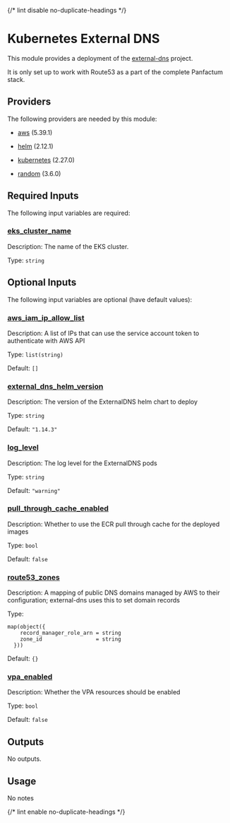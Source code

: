 
{/* lint disable no-duplicate-headings */}

# Kubernetes External DNS

<ModuleHeader name="kube_external_dns" sourceHref="https://github.com/Panfactum/stack/tree/__PANFACTUM_VERSION_EDGE__/packages/infrastructure/kube_external_dns" status="stable" type="live" />

This module provides a deployment of the [external-dns](https://github.com/kubernetes-sigs/external-dns) project.

It is only set up to work with Route53 as a part of the complete Panfactum stack.

## Providers

The following providers are needed by this module:

* [aws](https://registry.terraform.io/providers/hashicorp/aws/5.39.1/docs) (5.39.1)

* [helm](https://registry.terraform.io/providers/hashicorp/helm/2.12.1/docs) (2.12.1)

* [kubernetes](https://registry.terraform.io/providers/hashicorp/kubernetes/2.27.0/docs) (2.27.0)

* [random](https://registry.terraform.io/providers/hashicorp/random/3.6.0/docs) (3.6.0)

## Required Inputs

The following input variables are required:

### <a name="input_eks_cluster_name" /> [eks\_cluster\_name](#input_eks_cluster_name)

Description: The name of the EKS cluster.

Type: `string`

## Optional Inputs

The following input variables are optional (have default values):

### <a name="input_aws_iam_ip_allow_list" /> [aws\_iam\_ip\_allow\_list](#input_aws_iam_ip_allow_list)

Description: A list of IPs that can use the service account token to authenticate with AWS API

Type: `list(string)`

Default: `[]`

### <a name="input_external_dns_helm_version" /> [external\_dns\_helm\_version](#input_external_dns_helm_version)

Description: The version of the ExternalDNS helm chart to deploy

Type: `string`

Default: `"1.14.3"`

### <a name="input_log_level" /> [log\_level](#input_log_level)

Description: The log level for the ExternalDNS pods

Type: `string`

Default: `"warning"`

### <a name="input_pull_through_cache_enabled" /> [pull\_through\_cache\_enabled](#input_pull_through_cache_enabled)

Description: Whether to use the ECR pull through cache for the deployed images

Type: `bool`

Default: `false`

### <a name="input_route53_zones" /> [route53\_zones](#input_route53_zones)

Description: A mapping of public DNS domains managed by AWS to their configuration; external-dns uses this to set domain records

Type:

```hcl
map(object({
    record_manager_role_arn = string
    zone_id                 = string
  }))
```

Default: `{}`

### <a name="input_vpa_enabled" /> [vpa\_enabled](#input_vpa_enabled)

Description: Whether the VPA resources should be enabled

Type: `bool`

Default: `false`

## Outputs

No outputs.

## Usage

No notes

{/* lint enable no-duplicate-headings */}
